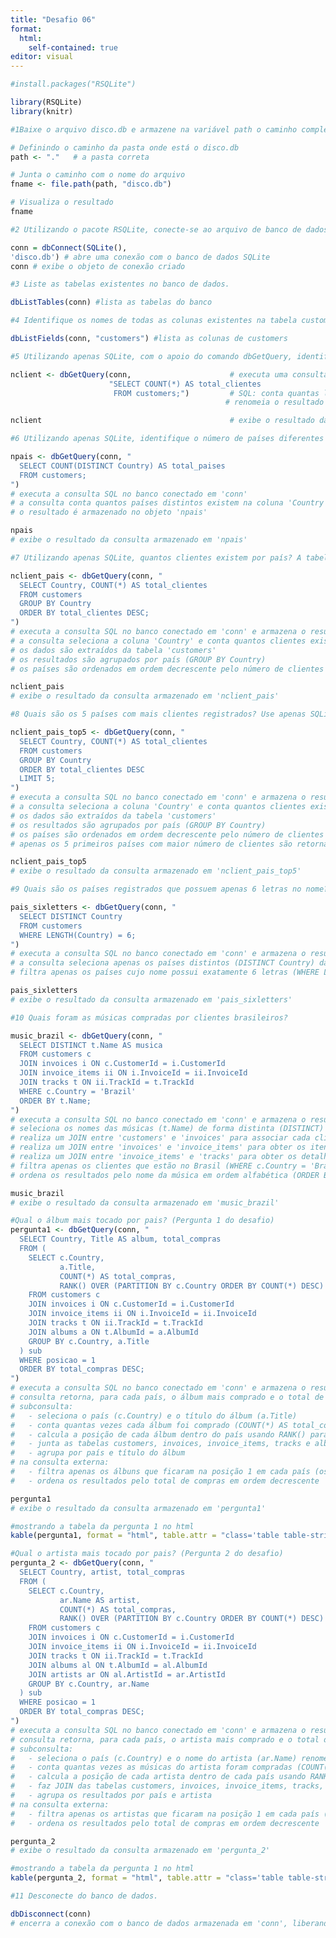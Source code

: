 ---
title: "Desafio 06"
format:
  html: 
    self-contained: true
editor: visual
---
```{r}
#install.packages("RSQLite")
```

```{r}
library(RSQLite)
library(knitr)
```

```{r}
#1Baixe o arquivo disco.db e armazene na variável path o caminho completo (pasta) na qual o arquivo foi gravado. Utilize o comando file.path() para combinar a variável path com o nome do arquivo (disco.db) e obter o nome do arquivo com seu respectivo caminho. Armazene este resultado na variável fname

# Definindo o caminho da pasta onde está o disco.db
path <- "."   # a pasta correta

# Junta o caminho com o nome do arquivo
fname <- file.path(path, "disco.db")

# Visualiza o resultado
fname
```

```{r}
#2 Utilizando o pacote RSQLite, conecte-se ao arquivo de banco de dados. Armazene a conexão na variável conn.

conn = dbConnect(SQLite(),
'disco.db') # abre uma conexão com o banco de dados SQLite
conn # exibe o objeto de conexão criado
```

```{r}
#3 Liste as tabelas existentes no banco de dados.

dbListTables(conn) #lista as tabelas do banco
```

```{r}
#4 Identifique os nomes de todas as colunas existentes na tabela customers.

dbListFields(conn, "customers") #lista as colunas de customers
```

```{r}
#5 Utilizando apenas SQLite, com o apoio do comando dbGetQuery, identifique quantos clientes estão atualmente cadastrados neste banco de dados.

nclient <- dbGetQuery(conn,                      # executa uma consulta SQL no banco de dados aberto em 'conn'
                      "SELECT COUNT(*) AS total_clientes 
                       FROM customers;")         # SQL: conta quantas linhas (clientes) existem na tabela 'customers'
                                                # renomeia o resultado como 'total_clientes'

nclient                                          # exibe o resultado da consulta armazenado em 'nclient'

```

```{r}
#6 Utilizando apenas SQLite, identifique o número de países diferentes em que moram os clientes encontrados acima.

npais <- dbGetQuery(conn, " 
  SELECT COUNT(DISTINCT Country) AS total_paises
  FROM customers;
") 
# executa a consulta SQL no banco conectado em 'conn'
# a consulta conta quantos países distintos existem na coluna 'Country' da tabela 'customers'
# o resultado é armazenado no objeto 'npais'

npais 
# exibe o resultado da consulta armazenado em 'npais'

```

```{r}
#7 Utilizando apenas SQLite, quantos clientes existem por país? A tabela resultante deve conter o nome do país e a respectiva contagem, além de ser ordenada de maneira decrescente pela referida contagem.

nclient_pais <- dbGetQuery(conn, "
  SELECT Country, COUNT(*) AS total_clientes
  FROM customers
  GROUP BY Country
  ORDER BY total_clientes DESC;
") 
# executa a consulta SQL no banco conectado em 'conn' e armazena o resultado no objeto 'nclient_pais'
# a consulta seleciona a coluna 'Country' e conta quantos clientes existem em cada país (COUNT(*)), nomeando como 'total_clientes'
# os dados são extraídos da tabela 'customers'
# os resultados são agrupados por país (GROUP BY Country)
# os países são ordenados em ordem decrescente pelo número de clientes (ORDER BY total_clientes DESC)

nclient_pais 
# exibe o resultado da consulta armazenado em 'nclient_pais'
```

```{r}
#8 Quais são os 5 países com mais clientes registrados? Use apenas SQLite.

nclient_pais_top5 <- dbGetQuery(conn, "
  SELECT Country, COUNT(*) AS total_clientes
  FROM customers
  GROUP BY Country
  ORDER BY total_clientes DESC
  LIMIT 5;
") 
# executa a consulta SQL no banco conectado em 'conn' e armazena o resultado no objeto 'nclient_pais_top5'
# a consulta seleciona a coluna 'Country' e conta quantos clientes existem em cada país (COUNT(*)), nomeando como 'total_clientes'
# os dados são extraídos da tabela 'customers'
# os resultados são agrupados por país (GROUP BY Country)
# os países são ordenados em ordem decrescente pelo número de clientes (ORDER BY total_clientes DESC)
# apenas os 5 primeiros países com maior número de clientes são retornados (LIMIT 5)

nclient_pais_top5 
# exibe o resultado da consulta armazenado em 'nclient_pais_top5'

```

```{r}
#9 Quais são os países registrados que possuem apenas 6 letras no nome?

pais_sixletters <- dbGetQuery(conn, "
  SELECT DISTINCT Country
  FROM customers
  WHERE LENGTH(Country) = 6;
") 
# executa a consulta SQL no banco conectado em 'conn' e armazena o resultado no objeto 'pais_sixletters'
# a consulta seleciona apenas os países distintos (DISTINCT Country) da tabela 'customers'
# filtra apenas os países cujo nome possui exatamente 6 letras (WHERE LENGTH(Country) = 6)

pais_sixletters 
# exibe o resultado da consulta armazenado em 'pais_sixletters'

```

```{r}
#10 Quais foram as músicas compradas por clientes brasileiros?

music_brazil <- dbGetQuery(conn, "
  SELECT DISTINCT t.Name AS musica
  FROM customers c
  JOIN invoices i ON c.CustomerId = i.CustomerId
  JOIN invoice_items ii ON i.InvoiceId = ii.InvoiceId
  JOIN tracks t ON ii.TrackId = t.TrackId
  WHERE c.Country = 'Brazil'
  ORDER BY t.Name;
") 
# executa a consulta SQL no banco conectado em 'conn' e armazena o resultado no objeto 'music_brazil'
# seleciona os nomes das músicas (t.Name) de forma distinta (DISTINCT) e renomeia a coluna como 'musica'
# realiza um JOIN entre 'customers' e 'invoices' para associar cada cliente às suas faturas
# realiza um JOIN entre 'invoices' e 'invoice_items' para obter os itens de cada fatura
# realiza um JOIN entre 'invoice_items' e 'tracks' para obter os detalhes das faixas/músicas
# filtra apenas os clientes que estão no Brasil (WHERE c.Country = 'Brazil')
# ordena os resultados pelo nome da música em ordem alfabética (ORDER BY t.Name)

music_brazil 
# exibe o resultado da consulta armazenado em 'music_brazil'

```

```{r}
#Qual o álbum mais tocado por pais? (Pergunta 1 do desafio)
pergunta1 <- dbGetQuery(conn, "
  SELECT Country, Title AS album, total_compras
  FROM (
    SELECT c.Country,
           a.Title,
           COUNT(*) AS total_compras,
           RANK() OVER (PARTITION BY c.Country ORDER BY COUNT(*) DESC) AS posicao
    FROM customers c
    JOIN invoices i ON c.CustomerId = i.CustomerId
    JOIN invoice_items ii ON i.InvoiceId = ii.InvoiceId
    JOIN tracks t ON ii.TrackId = t.TrackId
    JOIN albums a ON t.AlbumId = a.AlbumId
    GROUP BY c.Country, a.Title
  ) sub
  WHERE posicao = 1
  ORDER BY total_compras DESC;
") 
# executa a consulta SQL no banco conectado em 'conn' e armazena o resultado no objeto 'pergunta1'
# consulta retorna, para cada país, o álbum mais comprado e o total de compras desse álbum
# subconsulta:
#   - seleciona o país (c.Country) e o título do álbum (a.Title)
#   - conta quantas vezes cada álbum foi comprado (COUNT(*) AS total_compras)
#   - calcula a posição de cada álbum dentro do país usando RANK() para determinar o mais comprado (PARTITION BY c.Country ORDER BY COUNT(*) DESC)
#   - junta as tabelas customers, invoices, invoice_items, tracks e albums para relacionar clientes às faixas e aos álbuns
#   - agrupa por país e título do álbum
# na consulta externa:
#   - filtra apenas os álbuns que ficaram na posição 1 em cada país (os mais comprados)
#   - ordena os resultados pelo total de compras em ordem decrescente

pergunta1 
# exibe o resultado da consulta armazenado em 'pergunta1'


```

```{r}
#mostrando a tabela da pergunta 1 no html
kable(pergunta1, format = "html", table.attr = "class='table table-striped'")

```

```{r}
#Qual o artista mais tocado por pais? (Pergunta 2 do desafio)
pergunta_2 <- dbGetQuery(conn, "
  SELECT Country, artist, total_compras
  FROM (
    SELECT c.Country,
           ar.Name AS artist,
           COUNT(*) AS total_compras,
           RANK() OVER (PARTITION BY c.Country ORDER BY COUNT(*) DESC) AS posicao
    FROM customers c
    JOIN invoices i ON c.CustomerId = i.CustomerId
    JOIN invoice_items ii ON i.InvoiceId = ii.InvoiceId
    JOIN tracks t ON ii.TrackId = t.TrackId
    JOIN albums al ON t.AlbumId = al.AlbumId
    JOIN artists ar ON al.ArtistId = ar.ArtistId
    GROUP BY c.Country, ar.Name
  ) sub
  WHERE posicao = 1
  ORDER BY total_compras DESC;
") 
# executa a consulta SQL no banco conectado em 'conn' e armazena o resultado no objeto 'pergunta_2'
# consulta retorna, para cada país, o artista mais comprado e o total de compras de suas músicas
# subconsulta:
#   - seleciona o país (c.Country) e o nome do artista (ar.Name) renomeando como 'artist'
#   - conta quantas vezes as músicas do artista foram compradas (COUNT(*) AS total_compras)
#   - calcula a posição de cada artista dentro de cada país usando RANK() para determinar o mais comprado (PARTITION BY c.Country ORDER BY COUNT(*) DESC)
#   - faz JOIN das tabelas customers, invoices, invoice_items, tracks, albums e artists para relacionar clientes às faixas, álbuns e artistas
#   - agrupa os resultados por país e artista
# na consulta externa:
#   - filtra apenas os artistas que ficaram na posição 1 em cada país (os mais comprados)
#   - ordena os resultados pelo total de compras em ordem decrescente

pergunta_2 
# exibe o resultado da consulta armazenado em 'pergunta_2'


```

```{r}
#mostrando a tabela da pergunta 1 no html
kable(pergunta_2, format = "html", table.attr = "class='table table-striped'")
```
```{r}
#11 Desconecte do banco de dados.

dbDisconnect(conn) 
# encerra a conexão com o banco de dados armazenada em 'conn', liberando recursos do sistema

```

